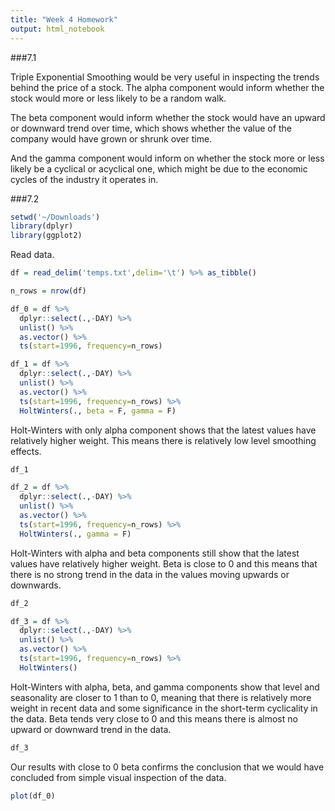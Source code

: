```yaml
---
title: "Week 4 Homework"
output: html_notebook
---
```

###7.1

Triple Exponential Smoothing would be very useful in inspecting the trends behind the price of a stock. The alpha component would inform whether the stock would more or less likely to be a random walk. 

The beta component would inform whether the stock would have an upward or downward trend over time, which shows whether the value of the company would have grown or shrunk over time. 

And the gamma component would inform on whether the stock more or less likely be a cyclical or acyclical one, which might be due to the economic cycles of the industry it operates in.

###7.2
```r
setwd('~/Downloads')
library(dplyr)
library(ggplot2)
```
Read data.
```r
df = read_delim('temps.txt',delim='\t') %>% as_tibble()

n_rows = nrow(df)
```

```r
df_0 = df %>%
  dplyr::select(.,-DAY) %>%
  unlist() %>%
  as.vector() %>%
  ts(start=1996, frequency=n_rows)
```

```r
df_1 = df %>%
  dplyr::select(.,-DAY) %>%
  unlist() %>%
  as.vector() %>%
  ts(start=1996, frequency=n_rows) %>%
  HoltWinters(., beta = F, gamma = F)
```
Holt-Winters with only alpha component shows that the latest values have relatively higher weight. This means there is relatively low level smoothing effects.
```r
df_1
```

```r
df_2 = df %>%
  dplyr::select(.,-DAY) %>%
  unlist() %>%
  as.vector() %>%
  ts(start=1996, frequency=n_rows) %>%
  HoltWinters(., gamma = F)
```
Holt-Winters with alpha and beta components still show that the latest values have relatively higher weight. Beta is close to 0 and this means that there is no strong trend in the data in the values moving upwards or downwards.
```r
df_2
```

```r
df_3 = df %>%
  dplyr::select(.,-DAY) %>%
  unlist() %>%
  as.vector() %>%
  ts(start=1996, frequency=n_rows) %>%
  HoltWinters()
```
Holt-Winters with alpha, beta, and gamma components show that level and seasonality are closer to 1 than to 0, meaning that there is relatively more weight in recent data and some significance in the short-term cyclicality in the data. Beta tends very close to 0 and this means there is almost no upward or downward trend in the data. 
```r
df_3
```
Our results with close to 0 beta confirms the conclusion that we would have concluded from simple visual inspection of the data.
```r
plot(df_0)
```

